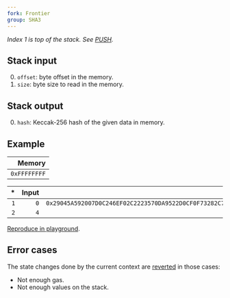```yaml
---
fork: Frontier
group: SHA3
---
```


*Index 1 is top of the stack. See [PUSH](/#60).*

## Stack input

0. `offset`: byte offset in the memory.
1. `size`: byte size to read in the memory.

## Stack output

0. `hash`: Keccak-256 hash of the given data in memory.

## Example

| Memory |
|-------:|
| `0xFFFFFFFF`|

| * | Input | Output |
|--:|------:|-------:|
| `1` | `0` | `0x29045A592007D0C246EF02C2223570DA9522D0CF0F73282C79A1BC8F0BB2C238` |
| `2` | `4` | |

[Reproduce in playground](/playground?unit=Wei&codeType=Mnemonic&code='sPutkrequired%20valugin%20memoryj32%200xFFFFFFFFffffz0wMSTOREwwsCallkopcodez4z0wKECCAK256'~0000000zj1%20w%5Cns%2F%2F%20k%20thgjwPUSHge%20f~~%01fgjkswz~_).

## Error cases

The state changes done by the current context are [reverted](#FD) in those cases:
- Not enough gas.
- Not enough values on the stack.
